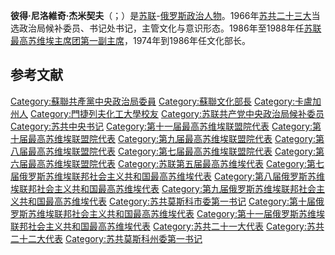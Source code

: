 {{unreferenced|time=2011-2-6}} 
{{Infobox officeholder
|image        = Pyotr Demichev.jpg
|name         = 彼得·杰米契夫<br>Пётр Демичев
|office       = [[苏联最高苏维埃|苏联最高苏维埃]][[主席团|主席团]][[第一副主席|第一副主席]]
|term_start   =  {{dts|1986|6|18}}
|term_end     = {{dts|1988|10|1}}
|president    = [[安德烈·葛罗米柯|安德烈·葛罗米柯]]
|predecessor  = [[瓦西里·库兹涅佐夫_(政治人物)|瓦西里·库兹涅佐夫]]
|successor    = [[阿纳托利·伊万诺维奇·卢基扬诺夫|阿纳托利·卢基扬诺夫]]
|office2      = [[苏联部长会议|苏联部长会议]]秘书
|term_start2  = {{dts|1958|7|1}}
|term_end2    = {{dts|1959|3|3}}
|premier2     = [[尼基塔·赫鲁晓夫|尼基塔·赫鲁晓夫]]
|predecessor2 = [[阿纳托利·科罗博夫|阿纳托利·科罗博夫]]
|successor2   = [[乔治·斯捷潘诺夫|乔治·斯捷潘诺夫]]
|office1      = 苏联文化部部长
|term_start1  = 1974年11月14日
|term_end1    = {{dts|1986|6|18}}
|premier1     = [[阿列克谢·柯西金|阿列克谢·柯西金]]<br>[[尼古拉·吉洪诺夫|尼古拉·吉洪诺夫]]<br>[[尼古拉·雷日科夫|尼古拉·雷日科夫]]
|predecessor1 = [[叶卡捷琳娜·阿列克谢耶夫娜·福尔采娃|叶卡捷琳娜·福尔采娃]]
|successor1   = [[瓦西里·扎哈罗夫|瓦西里·扎哈罗夫]]
|birth_date   = {{OldStyleDate|1918年|1月3日|1917年12月21日}}
|birth_place  = [[蘇維埃俄國|蘇維埃俄國]][[卡卢加州|卡卢加州]][[基洛夫|基洛夫]]
|death_date   = {{death date and age|2010|8|10|1918|1|3|df=y}}
|death_place  = [[俄罗斯联邦|俄罗斯联邦]][[莫斯科州|莫斯科州]]
|nationality  = [[苏联|苏联]]
|ethnicity    = [[俄罗斯|俄罗斯]]
|party        = [[苏联共产党|苏联共产党]]
|profession   = [[公务员|公务员]]
|awards={{{!}} style="background:transparent"
{{!}}{{列宁勋章|1963}}{{!!}}{{列宁勋章|1968}}{{!!}}{{列宁勋章|1971}}{{!!}}{{列宁勋章|1988}} 
{{!}}-
{{!}}{{十月革命勋章|1978}}{{!!}}{{一级卫国战争勋章|1985}}{{!!}}{{劳动红旗勋章|1957}}
{{!}}}
}}
'''彼得·尼洛維奇·杰米契夫'''（{{lang-ru|'''Пётр Нилович Демичев'''}}；{{bd|1918年|1月3日，儒略曆1917年12月21日|2010年|8月10日|catIdx=D杰}}）是[[苏联|苏联]]-[[俄罗斯|俄罗斯]][[政治人物|政治人物]]。1966年[[苏共二十三大|苏共二十三大]]当选政治局候补委员、书记处书记，主管文化与意识形态。1986年至1988年任[[苏联最高苏维埃|苏联最高苏维埃]][[主席团|主席团]][[第一副主席|第一副主席]]，1974年到1986年任文化部长。

==参考文献==
{{reflist}}
{{勃列日涅夫时代}}
{{最高苏维埃主席团}}
{{DEFAULTSORT:Demichev, Pyotr}}
[[Category:蘇聯共產黨中央政治局委員|Category:蘇聯共產黨中央政治局委員]]
[[Category:蘇聯文化部長|Category:蘇聯文化部長]]
[[Category:卡盧加州人|Category:卡盧加州人]]
[[Category:門捷列夫化工大學校友|Category:門捷列夫化工大學校友]]
[[Category:苏联共产党中央政治局候补委员|Category:苏联共产党中央政治局候补委员]]
[[Category:苏共中央书记|Category:苏共中央书记]]
[[Category:第十一届最高苏维埃联盟院代表|Category:第十一届最高苏维埃联盟院代表]]
[[Category:第十届最高苏维埃联盟院代表|Category:第十届最高苏维埃联盟院代表]]
[[Category:第九届最高苏维埃联盟院代表|Category:第九届最高苏维埃联盟院代表]]
[[Category:第八届最高苏维埃联盟院代表|Category:第八届最高苏维埃联盟院代表]]
[[Category:第七届最高苏维埃联盟院代表|Category:第七届最高苏维埃联盟院代表]]
[[Category:第六届最高苏维埃联盟院代表|Category:第六届最高苏维埃联盟院代表]]
[[Category:苏联第五届最高苏维埃代表|Category:苏联第五届最高苏维埃代表]]
[[Category:第七届俄罗斯苏维埃联邦社会主义共和国最高苏维埃代表|Category:第七届俄罗斯苏维埃联邦社会主义共和国最高苏维埃代表]]
[[Category:第八届俄罗斯苏维埃联邦社会主义共和国最高苏维埃代表|Category:第八届俄罗斯苏维埃联邦社会主义共和国最高苏维埃代表]]
[[Category:第九届俄罗斯苏维埃联邦社会主义共和国最高苏维埃代表|Category:第九届俄罗斯苏维埃联邦社会主义共和国最高苏维埃代表]]
[[Category:苏共莫斯科市委第一书记|Category:苏共莫斯科市委第一书记]]
[[Category:第十届俄罗斯苏维埃联邦社会主义共和国最高苏维埃代表|Category:第十届俄罗斯苏维埃联邦社会主义共和国最高苏维埃代表]]
[[Category:第十一届俄罗斯苏维埃联邦社会主义共和国最高苏维埃代表|Category:第十一届俄罗斯苏维埃联邦社会主义共和国最高苏维埃代表]]
[[Category:苏共二十一大代表|Category:苏共二十一大代表]]
[[Category:苏共二十二大代表|Category:苏共二十二大代表]]
[[Category:苏共莫斯科州委第一书记|Category:苏共莫斯科州委第一书记]]